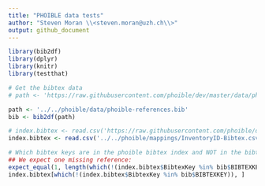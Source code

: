 ```yaml
---
title: "PHOIBLE data tests"
author: "Steven Moran \\<steven.moran@uzh.ch\\>"
output: github_document
---
```

  
```r
library(bib2df)
library(dplyr)
library(knitr)
library(testthat)
```

```r
# Get the bibtex data
# path <- 'https://raw.githubusercontent.com/phoible/dev/master/data/phoible-references.bib'

path <- '../../phoible/data/phoible-references.bib'
bib <- bib2df(path)
```

```r
# index.bibtex <- read.csv('https://raw.githubusercontent.com/phoible/dev/master/mappings/InventoryID-Bibtex.csv', header=T, stringsAsFactors = F)
index.bibtex <- read.csv('../../phoible/mappings/InventoryID-Bibtex.csv', header=T, stringsAsFactors = F)
```

```r
# Which bibtex keys are in the phoible bibtex index and NOT in the bibtex file?
## We expect one missing reference:
expect_equal(1, length(which(!(index.bibtex$BibtexKey %in% bib$BIBTEXKEY))))
index.bibtex[which(!(index.bibtex$BibtexKey %in% bib$BIBTEXKEY)), ]
```

<!--
## load(url('https://raw.githubusercontent.com/phoible/dev/refactor-agg/data/phoible-by-phoneme.RData'))
-->